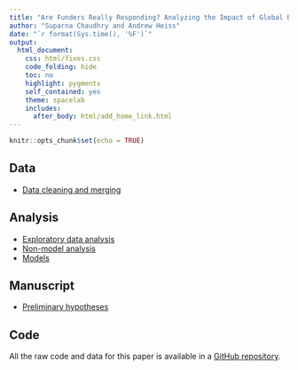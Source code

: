 ```yaml
---
title: "Are Funders Really Responding? Analyzing the Impact of Global Restrictions on NGOs"
author: "Suparna Chaudhry and Andrew Heiss"
date: "`r format(Sys.time(), '%F')`"
output: 
  html_document: 
    css: html/fixes.css
    code_folding: hide
    toc: no
    highlight: pygments
    self_contained: yes
    theme: spacelab
    includes:
      after_body: html/add_home_link.html
---
```


```r
knitr::opts_chunk$set(echo = TRUE)
```

## Data

- [Data cleaning and merging](Data/get_merge_data.html)

## Analysis

- [Exploratory data analysis](Analysis/exploratory.html)
- [Non-model analysis](Analysis/non-model-analysis.html)
- [Models](Analysis/models.html)

## Manuscript

- [Preliminary hypotheses](Writing/hypotheses.html)

## Code

All the raw code and data for this paper is available in a [GitHub repository](https://github.com/andrewheiss/donors-ngo-restrictions).

